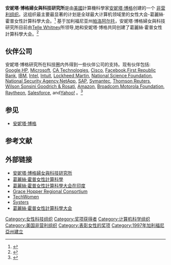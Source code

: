 {{NoteTA
|G1 = IT
}}
{{Infobox Non-profit
|image=<!-- 檔案不存在 Anita Borg Institute for Women and Technology logo.png ，可從英文維基百科取得 -->
|Non-profit_name=安妮塔·博格婦女與科技研究所

|Non-profit_type=[[非营利组织#United_States|非营利组织]]<br>([[Internal_Revenue_Service|IRS]] [[Tax_exemption|exemption status]]): [[501(c)(3)|501(c)(3)]]<ref>anitaborg.org [http://anitaborg.org/news/archive/anita-borg-institute-opens-call-for-applications-for-2012-top-company-for-technical-women-award] {{Wayback|url=http://anitaborg.org/news/archive/anita-borg-institute-opens-call-for-applications-for-2012-top-company-for-technical-women-award |date=20110626021628 }}, accessed 2011-06-27</ref>  
|founded_date=1997
|founder=[[安妮塔·博格|安妮塔·博格]]

|location=[[帕洛阿尔托|帕洛阿尔托]]
|origins=
|key_people=[[安妮塔·博格|安妮塔·博格]], 创建人<br> Telle Whitney, 主席 & CEO
|area_served=全球

|focus=[[计算机领域中的女性|计算机领域中的女性]]
|method=合作伙伴和资助和个人捐献
|revenue=
|endowment=
|owner=
|Non-profit_slogan=
|former name=''婦女與科技研究所<br>(1997–2003)
|homepage=[http://anitaborg.org/ anitaborg.org]
}}

'''安妮塔·博格婦女與科技研究所'''是由[[美國|美國]]計算機科學家[[安妮塔·博格|安妮塔·博格]]创建的一个 [[非营利组织#United_States|非营利组织]]。这组织最主要最显著的计划是全球最大计算机领域里的女性大会-葛麗絲·霍普女性計算科學大会。<ref name="ghcreg11">{{cite web|title=Registration Now Open for the 2011 Grace Hopper Celebration of Women in Computing|url=http://gracehopper.org/2011/news/registration-now-open-for-the-2011-grace-hopper-celebration-of-women-in-computing|work=gracehopper.org|publisher=Anita Borg Institute for Women and Technology|accessdate=27 June 2011|date=7 June 2011|deadurl=yes|archiveurl=https://web.archive.org/web/20110612183413/http://gracehopper.org/2011/news/registration-now-open-for-the-2011-grace-hopper-celebration-of-women-in-computing/|archivedate=2011年6月12日}}</ref> 基于加利福尼亚州[[帕洛阿尔托|帕洛阿尔托]]，安妮塔·博格婦女與科技研究所目前由[[Telle_Whitney|Telle Whitney]]所领导,她和安妮塔·博格共同创建了葛麗絲·霍普女性計算科學大会。<ref>{{cite web|last=Anderson|first=Melissa|title=Telle Whitney, CEO and President, Anita Borg Institute for Women and Technology|url=http://www.theglasshammer.com/news/2011/05/11/voice-of-experience-telle-whitney-ceo-and-president-anita-borg-institute-for-women-and-technology|work=The Glass Hammer|publisher=Evolved People Media LLC|accessdate=27 June 2011|date=11 May 2011|archive-date=2011-05-15|archive-url=https://web.archive.org/web/20110515174947/http://www.theglasshammer.com/news/2011/05/11/voice-of-experience-telle-whitney-ceo-and-president-anita-borg-institute-for-women-and-technology/|dead-url=no}}</ref>

==伙伴公司==
安妮塔·博格研究所在科技圈内外得到一些伙伴公司的支持。现有伙伴包括: [[Google|Google]],[[HP|HP]], [[Microsoft|Microsoft]], [[CA_Technologies|CA Technologies]], [[Cisco|Cisco]], [[Facebook|Facebook]],[[First_Republic_Bank|First Republic Bank]], [[IBM|IBM]], [[Intel|Intel]], [[Intuit|Intuit]], [[Lockheed_Martin|Lockheed Martin]], [[National_Science_Foundation|National Science Foundation]], [[National_Security_Agency|National Security Agency]],[[NetApp|NetApp]], [[SAP_AG|SAP]], [[Symantec|Symantec]], [[Thomson_Reuters|Thomson Reuters]], [[Wilson_Sonsini_Goodrich_&_Rosati|Wilson Sonsini Goodrich & Rosati]], [[Amazon.com|Amazon]], [[Broadcom|Broadcom]],[[Motorola|Motorola Foundation]], [[Raytheon|Raytheon]], [[Salesforce|Salesforce]], and[[Yahoo!|Yahoo!]] 。<ref>{{cite web|title=About Us: ABI Partners|url=http://anitaborg.org/about/abi-partners|publisher=Anita Borg Institute for Women and Technology|accessdate=24 June 2011|date=14 June 2011|deadurl=yes|archiveurl=https://web.archive.org/web/20110710032814/http://anitaborg.org/about/abi-partners/|archivedate=2011年7月10日}}</ref>

==参见==
*  [[安妮塔·博格|安妮塔·博格]]

== 参考文献 ==
{{Reflist}}

== 外部链接 ==
* [https://web.archive.org/web/20160313045052/http://anitaborg.org/ 安妮塔·博格婦女與科技研究所]
* [https://web.archive.org/web/20140109154843/http://gracehopper.org/ 葛麗絲·霍普女性計算科學]
* [https://archive.is/20130217223146/http://www.gracehopper.in/ 葛麗絲·霍普女性計算科學大会在印度]
* [https://web.archive.org/web/20110710193101/http://www.ghregionalconsortium.org/ Grace Hopper Regional Consortium]
* [http://www.techwomen.org/ TechWomen] {{Wayback|url=http://www.techwomen.org/ |date=20210311082251 }}
* [http://www.systers.org/ Systers] {{Wayback|url=http://www.systers.org/ |date=19971012092202 }}
* [https://web.archive.org/web/20140109154843/http://gracehopper.org/ 葛麗絲·霍普女性計算科學大会]

[[Category:女性科技组织|Category:女性科技组织]]
[[Category:奖项获得者|Category:奖项获得者]]
[[Category:计算机科学组织|Category:计算机科学组织]]
[[Category:美国非营利组织|Category:美国非营利组织]]
[[Category:表彰女性的奖项|Category:表彰女性的奖项]]
[[Category:1997年加利福尼亞州建立|Category:1997年加利福尼亞州建立]]